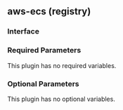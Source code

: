 ## aws-ecs (registry)

### Interface

### Required Parameters

This plugin has no required variables.

### Optional Parameters

This plugin has no optional variables.
